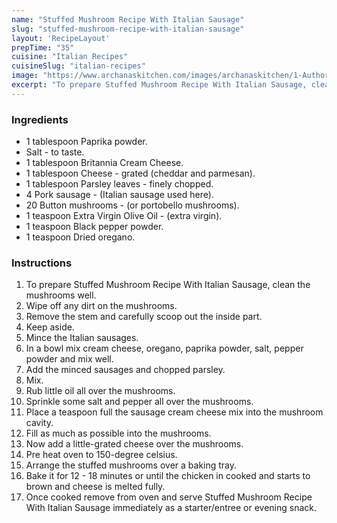 ---
name: "Stuffed Mushroom Recipe With Italian Sausage"
slug: "stuffed-mushroom-recipe-with-italian-sausage"
layout: 'RecipeLayout'
prepTime: "35"
cuisine: "Italian Recipes"
cuisineSlug: "italian-recipes"
image: "https://www.archanaskitchen.com/images/archanaskitchen/1-Author/jyothir/Stuffed_Mushroom_with_Italian_Sausage.jpg"
excerpt: "To prepare Stuffed Mushroom Recipe With Italian Sausage, clean the mushrooms well"
---

### Ingredients

- 1 tablespoon Paprika powder.
- Salt - to taste.
- 1 tablespoon Britannia Cream Cheese.
- 1 tablespoon Cheese - grated (cheddar and parmesan).
- 1 tablespoon Parsley leaves - finely chopped.
- 4 Pork sausage - (Italian sausage used here).
- 20 Button mushrooms - (or portobello mushrooms).
- 1 teaspoon Extra Virgin Olive Oil - (extra virgin).
- 1 teaspoon Black pepper powder.
- 1 teaspoon Dried oregano.

### Instructions

1. To prepare Stuffed Mushroom Recipe With Italian Sausage, clean the mushrooms well.
1. Wipe off any dirt on the mushrooms.
1. Remove the stem and carefully scoop out the inside part.
1. Keep aside.
1. Mince the Italian sausages.
1. In a bowl mix cream cheese, oregano, paprika powder, salt, pepper powder and mix well.
1. Add the minced sausages and chopped parsley.
1. Mix.
1. Rub little oil all over the mushrooms.
1. Sprinkle some salt and pepper all over the mushrooms.
1. Place a teaspoon full the sausage cream cheese mix into the mushroom cavity.
1. Fill as much as possible into the mushrooms.
1. Now add a little-grated cheese over the mushrooms.
1. Pre heat oven to 150-degree celsius.
1. Arrange the stuffed mushrooms over a baking tray.
1. Bake it for 12 - 18 minutes or until the chicken in cooked and starts to brown and cheese is melted fully.
1. Once cooked remove from oven and serve Stuffed Mushroom Recipe With Italian Sausage immediately as a starter/entree or evening snack.
